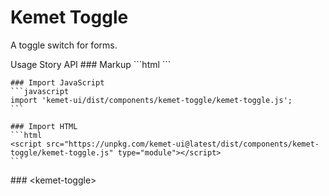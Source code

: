 
<Meta of={stories} />

# Kemet Toggle

A toggle switch for forms.

<kemet-tabs divider panel-effect="stacked">
  <kemet-tab slot="tab">Usage</kemet-tab>
  <kemet-tab slot="tab">Story</kemet-tab>
  <kemet-tab slot="tab">API</kemet-tab>
  <kemet-tab-panel slot="panel">
    ### Markup
    ```html
    <kemet-toggle></kemet-toggle>
    ```

    ### Import JavaScript
    ```javascript
    import 'kemet-ui/dist/components/kemet-toggle/kemet-toggle.js';
    ```

    ### Import HTML
    ```html
    <script src="https://unpkg.com/kemet-ui@latest/dist/components/kemet-toggle/kemet-toggle.js" type="module"></script>
    ```
  </kemet-tab-panel>
  <kemet-tab-panel slot="panel">
    <Canvas of={stories.Standard}  />
    <Controls of={stories.Standard} />
  </kemet-tab-panel>
  <kemet-tab-panel slot="panel">
    ### &lt;kemet-toggle&gt;
    <ArgTypes of="kemet-toggle" />
  </kemet-tab-panel>
</kemet-tabs>
